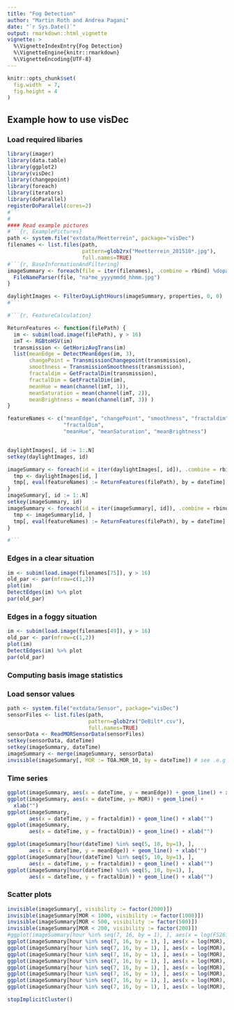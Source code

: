 ```yaml
---
title: "Fog Detection"
author: "Martin Roth and Andrea Pagani"
date: "`r Sys.Date()`"
output: rmarkdown::html_vignette
vignette: >
  %\VignetteIndexEntry{Fog Detection}
  %\VignetteEngine{knitr::rmarkdown}
  %\VignetteEncoding{UTF-8}
---
```


```r
knitr::opts_chunk$set(
  fig.width  = 7,
  fig.height = 4
)
```

## Example how to use visDec
### Load required libaries
```r
library(imager)
library(data.table)
library(ggplot2)
library(visDec)
library(changepoint)
library(foreach)
library(iterators)
library(doParallel)
registerDoParallel(cores=2)
#```
#
#### Read example pictures
#```{r, ExamplePictures}
path <- system.file("extdata/Meetterrein", package="visDec")
filenames <- list.files(path,
                        pattern=glob2rx("Meetterrein_201510*.jpg"),
                        full.names=TRUE)
#```{r, BaseInformationAndFiltering}
imageSummary <- foreach(file = iter(filenames), .combine = rbind) %dopar% {
  FileNameParser(file, "na*me_yyyymmdd_hhmm.jpg")
}

daylightImages <- FilterDayLightHours(imageSummary, properties, 0, 0)
#```

#```{r, FeatureCalculation}

ReturnFeatures <- function(filePath) {
  im <- subim(load.image(filePath), y > 16) 
  imT <- RGBtoHSV(im)
  transmission <- GetHorizAvgTrans(im)
  list(meanEdge = DetectMeanEdges(im, 3),
       changePoint = TransmissionChangepoint(transmission),
       smoothness = TransmissionSmoothness(transmission),
       fractaldim = GetFractalDim(transmission),
       fractalDim = GetFractalDim(im),
       meanHue = mean(channel(imT, 1)),
       meanSaturation = mean(channel(imT, 2)),
       meanBrightness = mean(channel(imT, 3)) )
}

featureNames <- c("meanEdge", "changePoint", "smoothness", "fractaldim",
                  "fractalDim",
                  "meanHue", "meanSaturation", "meanBrightness")


daylightImages[, id := 1:.N]
setkey(daylightImages, id)

imageSummary <- foreach(id = iter(daylightImages[, id]), .combine = rbind) %dopar% {
  tmp <- daylightImages[id, ]
  tmp[, eval(featureNames) := ReturnFeatures(filePath), by = dateTime]
}
imageSummary[, id := 1:.N]
setkey(imageSummary, id)
imageSummary <- foreach(id = iter(imageSummary[, id]), .combine = rbind) %dopar% {
  tmp <- imageSummary[id, ]
  tmp[, eval(featureNames) := ReturnFeatures(filePath), by = dateTime]
}

#```
```

### Edges in a clear situation
```r
im <- subim(load.image(filenames[75]), y > 16)
old_par <- par(mfrow=c(1,2))
plot(im)
DetectEdges(im) %>% plot
par(old_par)
```

### Edges in a foggy situation
```r
im <- subim(load.image(filenames[49]), y > 16)
old_par <- par(mfrow=c(1,2))
plot(im)
DetectEdges(im) %>% plot
par(old_par)
```


### Computing basis image statistics




### Load sensor values
```r
path <- system.file("extdata/Sensor", package="visDec")
sensorFiles <- list.files(path,
                          pattern=glob2rx("DeBilt*.csv"),
                          full.names=TRUE)
sensorData <- ReadMORSensorData(sensorFiles)
setkey(sensorData, dateTime)
setkey(imageSummary, dateTime)
imageSummary <- merge(imageSummary, sensorData)
invisible(imageSummary[, MOR := TOA.MOR_10, by = dateTime]) # see .e.g https://github.com/rstudio/rmarkdown/issues/829
```

### Time series
```r
ggplot(imageSummary, aes(x = dateTime, y = meanEdge)) + geom_line() + xlab("")
ggplot(imageSummary, aes(x = dateTime, y= MOR)) + geom_line() +
  xlab("") 
ggplot(imageSummary,
       aes(x = dateTime, y = fractaldim)) + geom_line() + xlab("")
ggplot(imageSummary,
       aes(x = dateTime, y = fractalDim)) + geom_line() + xlab("")
```

```r
ggplot(imageSummary[hour(dateTime) %in% seq(5, 10, by=1), ],
       aes(x = dateTime, y = meanEdge)) + geom_line() + xlab("")
ggplot(imageSummary[hour(dateTime) %in% seq(5, 10, by=1), ],
       aes(x = dateTime, y = fractaldim)) + geom_line() + xlab("")
ggplot(imageSummary[hour(dateTime) %in% seq(5, 10, by=1), ],
       aes(x = dateTime, y = fractalDim)) + geom_line() + xlab("")
```

### Scatter plots
```r
invisible(imageSummary[, visibility := factor(2000)])
invisible(imageSummary[MOR < 1000, visibility := factor(1000)])
invisible(imageSummary[MOR < 500, visibility := factor(500)])
invisible(imageSummary[MOR < 200, visibility := factor(200)])
#ggplot(imageSummary[hour %in% seq(7, 16, by = 1), ], aes(x = log(FS261), y = meanEdge, col = visibility)) + geom_point() + geom_quantile(aes(col=NULL), quantiles=0.5)
ggplot(imageSummary[hour %in% seq(7, 16, by = 1), ], aes(x = log(MOR), y = meanEdge, col = visibility)) + geom_point() + geom_quantile(aes(col=NULL), quantiles=0.5)
ggplot(imageSummary[hour %in% seq(7, 16, by = 1), ], aes(x = log(MOR), y = changePoint, col = visibility)) + geom_point() + geom_quantile(aes(col=NULL), quantiles=0.5)
ggplot(imageSummary[hour %in% seq(7, 16, by = 1), ], aes(x = log(MOR), y = smoothness, col = visibility)) + geom_point() + geom_quantile(aes(col=NULL), quantiles=0.5)
ggplot(imageSummary[hour %in% seq(7, 16, by = 1), ], aes(x = log(MOR), y = fractaldim, col = visibility)) + geom_point() + geom_quantile(aes(col=NULL), quantiles=0.5)
ggplot(imageSummary[hour %in% seq(7, 16, by = 1), ], aes(x = log(MOR), y = fractalDim, col = visibility)) + geom_point() + geom_quantile(aes(col=NULL), quantiles=0.5)
ggplot(imageSummary[hour %in% seq(7, 16, by = 1), ], aes(x = log(MOR), y = meanHue, col = visibility)) + geom_point() + geom_quantile(aes(col=NULL), quantiles=0.5)
ggplot(imageSummary[hour %in% seq(7, 16, by = 1), ], aes(x = log(MOR), y = meanSaturation, col = visibility)) + geom_point() + geom_quantile(aes(col=NULL), quantiles=0.5)
ggplot(imageSummary[hour %in% seq(7, 16, by = 1), ], aes(x = log(MOR), y = meanBrightness, col = visibility)) + geom_point() + geom_quantile(aes(col=NULL), quantiles=0.5)
```

```r
stopImplicitCluster()
```
